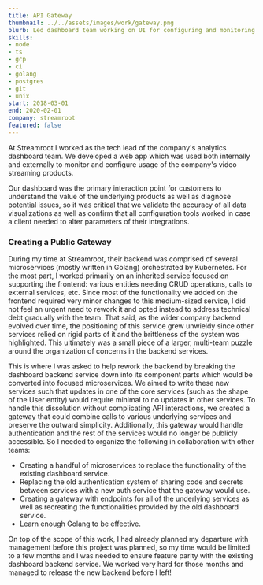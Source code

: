 ```yaml
---
title: API Gateway
thumbnail: ../../assets/images/work/gateway.png
blurb: Led dashboard team working on UI for configuring and monitoring video streaming products.
skills:
- node
- ts
- gcp
- ci
- golang
- postgres
- git
- unix
start: 2018-03-01
end: 2020-02-01
company: streamroot
featured: false
---
```

At Streamroot I worked as the tech lead of the company's analytics dashboard team. We developed a web app which was used both internally and externally to monitor and configure usage of the company's video streaming products.

Our dashboard was the primary interaction point for customers to understand the value of the underlying products as well as diagnose potential issues, so it was critical that we validate the accuracy of all data visualizations as well as confirm that all configuration tools worked in case a client needed to alter parameters of their integrations.

### Creating a Public Gateway

During my time at Streamroot, their backend was comprised of several microservices (mostly written in Golang) orchestrated by Kubernetes. For the most part, I worked primarily on an inherited service focused on supporting the frontend: various entities needing CRUD operations, calls to external services, etc. Since most of the functionality we added on the frontend required very minor changes to this medium-sized service, I did not feel an urgent need to rework it and opted instead to address technical debt gradually with the team. That said, as the wider company backend evolved over time, the positioning of this service grew unwieldy since other services relied on rigid parts of it and the brittleness of the system was highlighted. This ultimately was a small piece of a larger, multi-team puzzle around the organization of concerns in the backend services.

This is where I was asked to help rework the backend by breaking the dashboard backend service down into its component parts which would be converted into focused microservices. We aimed to write these new services such that updates in one of the core services (such as the shape of the User entity) would require minimal to no updates in other services. To handle this dissolution without complicating API interactions, we created a gateway that could combine calls to various underlying services and preserve the outward simplicity. Additionally, this gateway would handle authentication and the rest of the services would no longer be publicly accessible. So I needed to organize the following in collaboration with other teams:

- Creating a handful of microservices to replace the functionality of the existing dashboard service.
- Replacing the old authentication system of sharing code and secrets between services with a new auth service that the gateway would use.
- Creating a gateway with endpoints for all of the underlying services as well as recreating the functionalities provided by the old dashboard service.
- Learn enough Golang to be effective.

On top of the scope of this work, I had already planned my departure with management before this project was planned, so my time would be limited to a few months and I was needed to ensure feature parity with the existing dashboard backend service. We worked very hard for those months and managed to release the new backend before I left!
